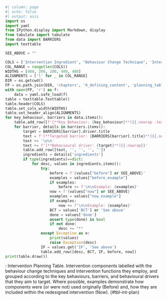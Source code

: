 ::: {.landscape}

```python
#| column: page
#| echo: false
#| output: asis
import os
import yaml
from IPython.display import Markdown, display
from tabulate import tabulate
from data import BARRIERS
import texttable

SEE_ABOVE = ""

COLS = ['Intervention Ingredient', "Behaviour Change Technique", 'Intervention Function', 'Before', 'Now', ]
COL_RANGE = range(len(COLS))
WIDTHS = [400, 200, 200, 400, 400]
ALIGNMENTS = ['l' for _ in COL_RANGE]
DIR = os.getcwd()
FP = os.path.join(DIR, 'chapters', '9_defining_content', 'planning_table.yaml')
with open(FP, 'r') as f:
    data = yaml.safe_load(f)
table = texttable.Texttable()
table.header(COLS)
table.set_cols_width(WIDTHS)
table.set_header_align(ALIGNMENTS)
for key_behaviour, barriers in data.items():
    table.add_row([f'[**Key Behaviour: {key_behaviour}**]{{.nowrap .text-info}}', '', '', '', ''])
    for barrier, details in barriers.items():
        target = BARRIERS[barrier].driver.title
        text = f'[**Targeted barrier: {BARRIERS[barrier].title}**]{{.nowrap}}'
        text += '\n\n'
        text += f'[**Behavioural driver: {target}**]{{.nowrap}}'
        table.add_row([text, '', '', '', ''])
        ingredients = details['ingredients']
        if type(ingredients)==dict:
            for desc, values in ingredients.items():
                try:
                    before = f'{values["before"] or SEE_ABOVE}'
                    examples = values["before_example"]
                    if examples: 
                        before += f'\n\nExample: {examples}'
                    now = f'{values["now"] or SEE_ABOVE}'
                    examples = values["now_example"]
                    if examples: 
                        now += f'\n\nExample: {examples}'
                    BCT = values['BCT'] or 'See above'
                    done = values['done']
                    assert type(done) is bool
                    if not done:
                        desc += "*"
                except Exception as e:
                    print(values)
                    raise Exception(desc)
                IF = values.get('IF', 'See above')
                table.add_row([desc, BCT, IF, before, now])
print(table.draw())
```

: Intervention Planning Table. Intervention components labelled with the behaviour change techniques and intervention functions they employ, and grouped according to the key behaviours, barriers, and behavioural drivers that they aim to target. Where possible, examples demonstrate how components were (or were not) used originally (Before) and, how they are included within the redesigned intervention (Now). {#tbl-int-plan}

::: 
<!-- end of landcape -->